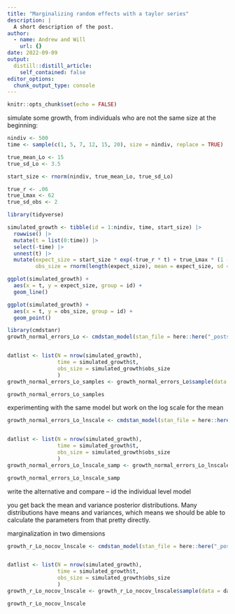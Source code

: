 ```yaml
---
title: "Marginalizing random effects with a taylor series"
description: |
  A short description of the post.
author:
  - name: Andrew and Will
    url: {}
date: 2022-09-09
output:
  distill::distill_article:
    self_contained: false
editor_options: 
  chunk_output_type: console
---
```



```r
knitr::opts_chunk$set(echo = FALSE)
```


simulate some growth, from individuals who are not the same size at the beginning:

```r
nindiv <- 500
time <- sample(c(1, 5, 7, 12, 15, 20), size = nindiv, replace = TRUE)

true_mean_Lo <- 15
true_sd_Lo <- 3.5

start_size <- rnorm(nindiv, true_mean_Lo, true_sd_Lo)

true_r <- .06
true_Lmax <- 62
true_sd_obs <- 2

library(tidyverse)

simulated_growth <- tibble(id = 1:nindiv, time, start_size) |> 
  rowwise() |> 
  mutate(t = list(0:time)) |> 
  select(-time) |> 
  unnest(t) |> 
  mutate(expect_size = start_size * exp(-true_r * t) + true_Lmax * (1 - exp(-true_r * t)),
         obs_size = rnorm(length(expect_size), mean = expect_size, sd = true_sd_obs))

ggplot(simulated_growth) + 
  aes(x = t, y = expect_size, group = id) + 
  geom_line()

ggplot(simulated_growth) + 
  aes(x = t, y = obs_size, group = id) + 
  geom_point()


```


```r
library(cmdstanr)
growth_normal_errors_Lo <- cmdstan_model(stan_file = here::here("_posts/2022-09-09-marginalizing-random-effects-with-a-taylor-series/growth_normal_errors_Lo.stan"))


datlist <- list(N = nrow(simulated_growth),
                time = simulated_growth$t,
                obs_size = simulated_growth$obs_size
                )
growth_normal_errors_Lo_samples <- growth_normal_errors_Lo$sample(data = datlist, parallel_chains = 4, refresh=1)

growth_normal_errors_Lo_samples
```


experimenting with the same model but work on the log scale for the mean


```r
growth_normal_errors_Lo_lnscale <- cmdstan_model(stan_file = here::here("_posts/2022-09-09-marginalizing-random-effects-with-a-taylor-series/growth_normal_errors_Lo_lnscale.stan"))


datlist <- list(N = nrow(simulated_growth),
                time = simulated_growth$t,
                obs_size = simulated_growth$obs_size
                )
growth_normal_errors_Lo_lnscale_samp <- growth_normal_errors_Lo_lnscale$sample(data = datlist, parallel_chains = 4, refresh=1)

growth_normal_errors_Lo_lnscale_samp
```



write the alternative and compare -- id the individual level model


you get back the mean and variance posterior distributions. Many distributions have means and variances, which means we should be able to calculate the parameters from that pretty directly.


marginalization in two dimensions

```r
growth_r_Lo_nocov_lnscale <- cmdstan_model(stan_file = here::here("_posts/2022-09-09-marginalizing-random-effects-with-a-taylor-series/growth_r_Lo_nocov_lnscale.stan"))


datlist <- list(N = nrow(simulated_growth),
                time = simulated_growth$t,
                obs_size = simulated_growth$obs_size
                )
growth_r_Lo_nocov_lnscale <- growth_r_Lo_nocov_lnscale$sample(data = datlist, parallel_chains = 4, refresh=1)

growth_r_Lo_nocov_lnscale
```



